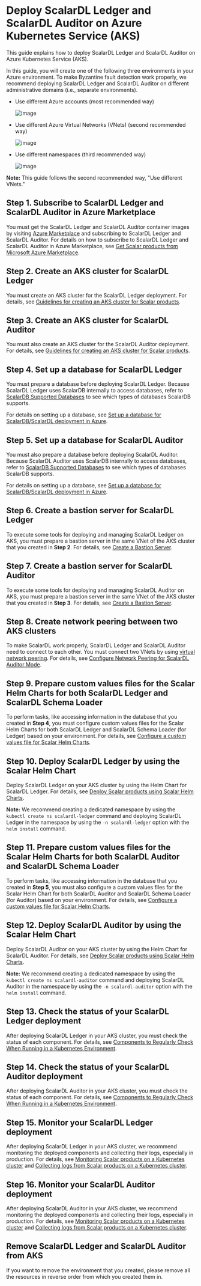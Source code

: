 # Deploy ScalarDL Ledger and ScalarDL Auditor on Azure Kubernetes Service (AKS)

This guide explains how to deploy ScalarDL Ledger and ScalarDL Auditor on Azure Kubernetes Service (AKS).

In this guide, you will create one of the following three environments in your Azure environment. To make Byzantine fault detection work properly, we recommend deploying ScalarDL Ledger and ScalarDL Auditor on different administrative domains (i.e., separate environments).

* Use different Azure accounts (most recommended way)

  ![image](./images/png/AKS_ScalarDL_Auditor_Multi_Account.drawio.png)

* Use different Azure Virtual Networks (VNets) (second recommended way)

  ![image](./images/png/AKS_ScalarDL_Auditor_Multi_VNet.drawio.png)

* Use different namespaces (third recommended way)

  ![image](./images/png/AKS_ScalarDL_Auditor_Multi_Namespace.drawio.png)

**Note:** This guide follows the second recommended way, "Use different VNets."

## Step 1. Subscribe to ScalarDL Ledger and ScalarDL Auditor in Azure Marketplace

You must get the ScalarDL Ledger and ScalarDL Auditor container images by visiting [Azure Marketplace](https://azuremarketplace.microsoft.com/en/marketplace/apps/scalarinc.scalardl) and subscribing to ScalarDL Ledger and ScalarDL Auditor. For details on how to subscribe to ScalarDL Ledger and ScalarDL Auditor in Azure Marketplace, see [Get Scalar products from Microsoft Azure Marketplace](./AzureMarketplaceGuide.mdx#get-scalar-products-from-microsoft-azure-marketplace).

## Step 2. Create an AKS cluster for ScalarDL Ledger

You must create an AKS cluster for the ScalarDL Ledger deployment. For details, see [Guidelines for creating an AKS cluster for Scalar products](./CreateAKSClusterForScalarProducts.mdx).

## Step 3. Create an AKS cluster for ScalarDL Auditor

You must also create an AKS cluster for the ScalarDL Auditor deployment. For details, see [Guidelines for creating an AKS cluster for Scalar products](./CreateAKSClusterForScalarProducts.mdx).

## Step 4. Set up a database for ScalarDL Ledger

You must prepare a database before deploying ScalarDL Ledger. Because ScalarDL Ledger uses ScalarDB internally to access databases, refer to [ScalarDB Supported Databases](https://github.com/scalar-labs/scalardb/blob/master/docs/scalardb-supported-databases.mdx) to see which types of databases ScalarDB supports.

For details on setting up a database, see [Set up a database for ScalarDB/ScalarDL deployment in Azure](./SetupDatabaseForAzure.mdx).

## Step 5. Set up a database for ScalarDL Auditor

You must also prepare a database before deploying ScalarDL Auditor. Because ScalarDL Auditor uses ScalarDB internally to access databases, refer to [ScalarDB Supported Databases](https://github.com/scalar-labs/scalardb/blob/master/docs/scalardb-supported-databases.mdx) to see which types of databases ScalarDB supports.

For details on setting up a database, see [Set up a database for ScalarDB/ScalarDL deployment in Azure](./SetupDatabaseForAzure.mdx).

## Step 6. Create a bastion server for ScalarDL Ledger

To execute some tools for deploying and managing ScalarDL Ledger on AKS, you must prepare a bastion server in the same VNet of the AKS cluster that you created in **Step 2**. For details, see [Create a Bastion Server](./CreateBastionServer.mdx).

## Step 7. Create a bastion server for ScalarDL Auditor

To execute some tools for deploying and managing ScalarDL Auditor on AKS, you must prepare a bastion server in the same VNet of the AKS cluster that you created in **Step 3**. For details, see [Create a Bastion Server](./CreateBastionServer.mdx).

## Step 8. Create network peering between two AKS clusters

To make ScalarDL work properly, ScalarDL Ledger and ScalarDL Auditor need to connect to each other. You must connect two VNets by using [virtual network peering](https://docs.microsoft.com/en-us/azure/virtual-network/virtual-network-peering-overview). For details, see [Configure Network Peering for ScalarDL Auditor Mode](./NetworkPeeringForScalarDLAuditor.mdx).

## Step 9. Prepare custom values files for the Scalar Helm Charts for both ScalarDL Ledger and ScalarDL Schema Loader

To perform tasks, like accessing information in the database that you created in **Step 4**, you must configure custom values files for the Scalar Helm Charts for both ScalarDL Ledger and ScalarDL Schema Loader (for Ledger) based on your environment. For details, see [Configure a custom values file for Scalar Helm Charts](https://github.com/scalar-labs/helm-charts/blob/main/docs/configure-custom-values-file.mdx).

## Step 10. Deploy ScalarDL Ledger by using the Scalar Helm Chart

Deploy ScalarDL Ledger on your AKS cluster by using the Helm Chart for ScalarDL Ledger. For details, see [Deploy Scalar products using Scalar Helm Charts](https://github.com/scalar-labs/helm-charts/blob/main/docs/how-to-deploy-scalar-products.mdx).

**Note:** We recommend creating a dedicated namespace by using the `kubectl create ns scalardl-ledger` command and deploying ScalarDL Ledger in the namespace by using the `-n scalardl-ledger` option with the `helm install` command.

## Step 11. Prepare custom values files for the Scalar Helm Charts for both ScalarDL Auditor and ScalarDL Schema Loader

To perform tasks, like accessing information in the database that you created in **Step 5**, you must also configure a custom values files for the Scalar Helm Chart for both ScalarDL Auditor and ScalarDL Schema Loader (for Auditor) based on your environment. For details, see [Configure a custom values file for Scalar Helm Charts](https://github.com/scalar-labs/helm-charts/blob/main/docs/configure-custom-values-file.mdx).

## Step 12. Deploy ScalarDL Auditor by using the Scalar Helm Chart

Deploy ScalarDL Auditor on your AKS cluster by using the Helm Chart for ScalarDL Auditor. For details, see [Deploy Scalar products using Scalar Helm Charts](https://github.com/scalar-labs/helm-charts/blob/main/docs/how-to-deploy-scalar-products.mdx).

**Note:** We recommend creating a dedicated namespace by using the `kubectl create ns scalardl-auditor` command and deploying ScalarDL Auditor in the namespace by using the `-n scalardl-auditor` option with the `helm install` command.

## Step 13. Check the status of your ScalarDL Ledger deployment

After deploying ScalarDL Ledger in your AKS cluster, you must check the status of each component. For details, see [Components to Regularly Check When Running in a Kubernetes Environment](./RegularCheck.mdx).

## Step 14. Check the status of your ScalarDL Auditor deployment

After deploying ScalarDL Auditor in your AKS cluster, you must check the status of each component. For details, see [Components to Regularly Check When Running in a Kubernetes Environment](./RegularCheck.mdx).

## Step 15. Monitor your ScalarDL Ledger deployment

After deploying ScalarDL Ledger in your AKS cluster, we recommend monitoring the deployed components and collecting their logs, especially in production. For details, see [Monitoring Scalar products on a Kubernetes cluster](./K8sMonitorGuide.mdx) and [Collecting logs from Scalar products on a Kubernetes cluster](./K8sLogCollectionGuide.mdx).

## Step 16. Monitor your ScalarDL Auditor deployment

After deploying ScalarDL Auditor in your AKS cluster, we recommend monitoring the deployed components and collecting their logs, especially in production. For details, see [Monitoring Scalar products on a Kubernetes cluster](./K8sMonitorGuide.mdx) and [Collecting logs from Scalar products on a Kubernetes cluster](./K8sLogCollectionGuide.mdx).

## Remove ScalarDL Ledger and ScalarDL Auditor from AKS

If you want to remove the environment that you created, please remove all the resources in reverse order from which you created them in.
